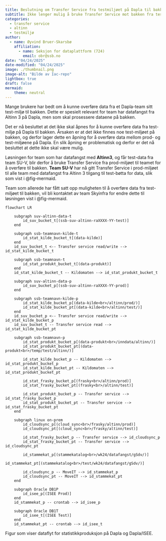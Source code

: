 ```yaml
---
title: Beslutning om Transfer Service fra testmiljøet på Dapla til bakken
subtitle: Ikke lenger mulig å bruke Transfer Service mot bakken fra testmiljø
categories:
  - transfer service
  - altinn
  - testmiljø
author:
  - name: Øyvind Bruer-Skarsbø
    affiliation: 
      - name: Seksjon for dataplattform (724)
        email: obr@ssb.no
date: "04/24/2025"
date-modified: "04/24/2025"
image: ./thumbnail.png
image-alt: "Bilde av Iac-repo"
lightbox: true
draft: false
mermaid:
    theme: neutral
---
```


Mange brukere har bedt om å kunne overføre data fra et Dapla-team sitt test-miljø til bakken. Dette er spesielt relevant for team har datafangst fra Altinn 3 på Dapla, men som skal prosessere dataene på bakken. 

Det er nå besluttet at det ikke skal åpnes for å kunne overføre data fra test-miljø på Dapla til bakken. Årsaken er at det ikke finnes noe test-miljøet på bakken, og derfor lager dette en åpning for å overføre data mellom prod- og test-miljøene på Dapla. En slik åpning er problematisk og derfor er det nå besluttet at dette ikke skal være mulig. 

Løsningen for team som har datafangst med **Altinn3**, og får test-data fra team SU-V, blir derfor å bruke Transfer Service fra prod-miljøet til teamet for å overføre til bakken. **Team SU-V** har nå gitt Transfer Service i prod-miljøet til alle team med datafangst fra Altinn 3 tilgang til test-bøtta for data, slik som vist i @fig-mermaid. 

Team som allerede har fått satt opp muligheten til å overføre data fra test-miljøet til bakken, vil bli kontaktet av team Skyinfra for endre dette til løsningen vist i @fig-mermaid. 

::: {#fig-mermaid}

```mermaid

flowchart LR 

    subgraph suv-altinn-data-t
        id_suv_bucket_t[(ssb-suv-altinn-raXXXX-YY-test)]
    end

    subgraph ssb-teamnavn-kilde-t
        id_stat_kilde_bucket_t[(data-kilde)]
    end
    id_suv_bucket_t <-- Transfer service read/write --> id_stat_kilde_bucket_t

    subgraph ssb-teamnavn-t
        id_stat_produkt_bucket_t[(data-produkt)]
    end
    id_stat_kilde_bucket_t -- Kildomaten --> id_stat_produkt_bucket_t

    subgraph suv-altinn-data-p
        id_suv_bucket_p[(ssb-suv-altinn-raXXXX-YY-prod)]
    end

    subgraph ssb-teamnavn-kilde-p
        id_stat_kilde_bucket_p[(data-kilde<br>/altinn/prod/)]
        id_stat_kilde_bucket_pt[(data-kilde<br>/altinn/test/)]
    end
    id_suv_bucket_p <-- Transfer service read/write --> id_stat_kilde_bucket_p
    id_suv_bucket_t -- Transfer service read --> id_stat_kilde_bucket_pt

    subgraph ssb-teamnavn-p
        id_stat_produkt_bucket_p[(data-produkt<br>/inndata/altinn/)]
        id_stat_produkt_bucket_pt[(data-produkt<br>/temp/test/altinn/)]

        id_stat_kilde_bucket_p -- Kildomaten --> id_stat_produkt_bucket_p
        id_stat_kilde_bucket_pt -- Kildomaten --> id_stat_produkt_bucket_pt

        id_stat_frasky_bucket_p[(frasky<br>/altinn/prod)]
        id_stat_frasky_bucket_pt[(frasky<br>/altinn/test)]

        id_stat_produkt_bucket_p -- Transfer service --> id_stat_frasky_bucket_p
        id_stat_produkt_bucket_pt -- Transfer service --> id_stat_frasky_bucket_pt
    end

    subgraph linux on-prem
        id_cloudsync_p[(cloud_sync<br>/frasky/altinn/prod)]
        id_cloudsync_pt[(cloud_sync<br>/frasky/altinn/test)]

        id_stat_frasky_bucket_p -- Transfer service --> id_cloudsync_p
        id_stat_frasky_bucket_pt -- Transfer service --> id_cloudsync_pt

        id_stammekat_p[(stammekatalog<br>/wk24/datafangst/gSdv/)]
        id_stammekat_pt[(stammekatalog<br>/test/wk24/datafangst/gSdv/)]

        id_cloudsync_p -- MoveIT --> id_stammekat_p 
        id_cloudsync_pt -- MoveIT --> id_stammekat_pt 
    end

    subgraph Oracle DB1P
        id_isee_p[(ISEE Prod)]
    end
    id_stammekat_p -- crontab --> id_isee_p

    subgraph Oracle DB1T
        id_isee_t[(ISEE Test)]
    end
    id_stammekat_pt -- crontab --> id_isee_t

```

Figur som viser dataflyt for statistikkproduksjon på Dapla og Dapla/ISEE.
:::

